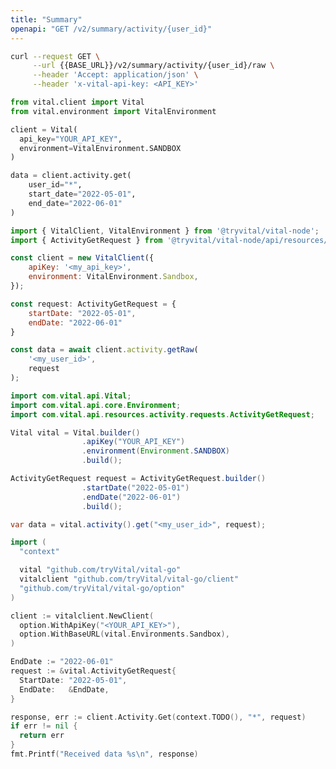 ```yaml
---
title: "Summary"
openapi: "GET /v2/summary/activity/{user_id}"
---
```


<RequestExample>

```bash Shell
curl --request GET \
     --url {{BASE_URL}}/v2/summary/activity/{user_id}/raw \
     --header 'Accept: application/json' \
     --header 'x-vital-api-key: <API_KEY>'
```

```python Python
from vital.client import Vital
from vital.environment import VitalEnvironment

client = Vital(
  api_key="YOUR_API_KEY",
  environment=VitalEnvironment.SANDBOX
)

data = client.activity.get(
    user_id="*",
    start_date="2022-05-01",
    end_date="2022-06-01"
)
```

```javascript Node
import { VitalClient, VitalEnvironment } from '@tryvital/vital-node';
import { ActivityGetRequest } from '@tryvital/vital-node/api/resources/activity';

const client = new VitalClient({
    apiKey: '<my_api_key>',
    environment: VitalEnvironment.Sandbox,
});

const request: ActivityGetRequest = {
    startDate: "2022-05-01",
    endDate: "2022-06-01"
}

const data = await client.activity.getRaw(
    '<my_user_id>',
    request
);
```

```java Java
import com.vital.api.Vital;
import com.vital.api.core.Environment;
import com.vital.api.resources.activity.requests.ActivityGetRequest;

Vital vital = Vital.builder()
                .apiKey("YOUR_API_KEY")
                .environment(Environment.SANDBOX)
                .build();

ActivityGetRequest request = ActivityGetRequest.builder()
                .startDate("2022-05-01")
                .endDate("2022-06-01")
                .build();

var data = vital.activity().get("<my_user_id>", request);
```

```go Go
import (
  "context"

  vital "github.com/tryVital/vital-go"
  vitalclient "github.com/tryVital/vital-go/client"
  "github.com/tryVital/vital-go/option"
)

client := vitalclient.NewClient(
  option.WithApiKey("<YOUR_API_KEY>"),
  option.WithBaseURL(vital.Environments.Sandbox),
)

EndDate := "2022-06-01"
request := &vital.ActivityGetRequest{
  StartDate: "2022-05-01",
  EndDate:   &EndDate,
}

response, err := client.Activity.Get(context.TODO(), "*", request)
if err != nil {
  return err
}
fmt.Printf("Received data %s\n", response)
```

</RequestExample>
